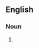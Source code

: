 ==English==

===Noun===
{{head|en|noun plural form|head=[[restricted]] [[function]]s}}

# {{plural of|restricted function|lang=en}}